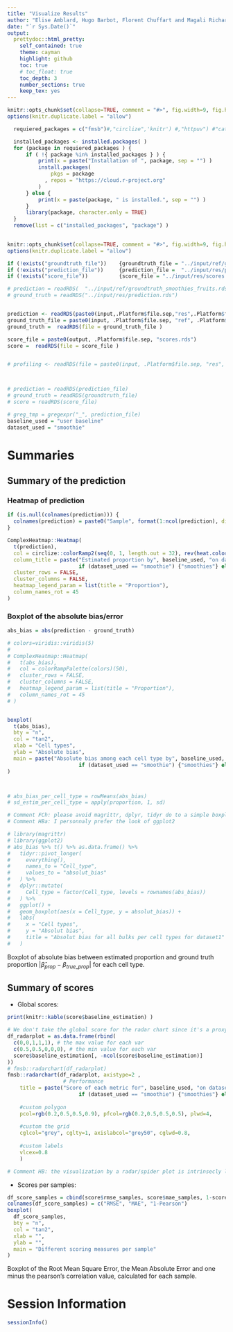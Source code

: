 ```yaml
---
title: "Visualize Results"
author: "Elise Amblard, Hugo Barbot, Florent Chuffart and Magali Richard"
date: "`r Sys.Date()`"
output: 
  prettydoc::html_pretty:
    self_contained: true
    theme: cayman
    highlight: github
    toc: true
    # toc_float: true
    toc_depth: 3
    number_sections: true
    keep_tex: yes
---
```



```r
knitr::opts_chunk$set(collapse=TRUE, comment = "#>", fig.width=9, fig.height=6, eval=TRUE, echo=FALSE, results="hide")
options(knitr.duplicate.label = "allow")

  requiered_packages = c("fmsb")#,"circlize",'knitr') #,"httpuv") #"catools") 

  installed_packages <- installed.packages( )
  for (package in requiered_packages ) {
      if ( !{ package %in% installed_packages } ) {
          print(x = paste("Installation of ", package, sep = "") )
          install.packages(
              pkgs = package
            , repos = "https://cloud.r-project.org"
          )
      } else {
          print(x = paste(package, " is installed.", sep = "") )
      }
      library(package, character.only = TRUE)
  }
  remove(list = c("installed_packages", "package") )
  

knitr::opts_chunk$set(collapse=TRUE, comment = "#>", fig.width=9, fig.height=6, eval=TRUE, echo=FALSE)#, results="hide")
options(knitr.duplicate.label = "allow")
```

```r

if (!exists("groundtruth_file"))    {groundtruth_file = "../input/ref/groundtruth_smoothies_fruits.rds"} 
if (!exists("prediction_file"))     {prediction_file =  "../input/res/prediction.rds"       }  
if (!exists("score_file"))          {score_file = "../input/res/scores.rds"       }    

```

```r

# prediction = readRDS(  "../input/ref/groundtruth_smoothies_fruits.rds")
# ground_truth = readRDS("../input/res/prediction.rds")


prediction <- readRDS(paste0(input,.Platform$file.sep,"res",.Platform$file.sep,"prediction.rds"))
ground_truth_file = paste0(input, .Platform$file.sep, "ref", .Platform$file.sep, "groundtruth_smoothies_fruits.rds")
ground_truth =  readRDS(file = ground_truth_file )

score_file = paste0(output, .Platform$file.sep, "scores.rds")
score =  readRDS(file = score_file )


# profiling <- readRDS(file = paste0(input, .Platform$file.sep, "res", .Platform$file.sep, "Rprof.rds") )



# prediction = readRDS(prediction_file)
# ground_truth = readRDS(groundtruth_file)
# score = readRDS(score_file)

# greg_tmp = gregexpr("_", prediction_file)
baseline_used = "user baseline"
dataset_used = "smoothie"
```

# Summaries 
## Summary of the prediction

### Heatmap of prediction

```r
if (is.null(colnames(prediction))) {
  colnames(prediction) = paste0("Sample", format(1:ncol(prediction), digits = ceiling(log10(ncol(prediction)))) )
}

ComplexHeatmap::Heatmap(
  t(prediction),
  col = circlize::colorRamp2(seq(0, 1, length.out = 32), rev(heat.colors(32))),
  column_title = paste("Estimated proportion by", baseline_used, "on dataset", 
                       if (dataset_used == "smoothie") {"smoothies"} else {which(dataset_used == datasets)}),
  cluster_rows = FALSE,
  cluster_columns = FALSE,
  heatmap_legend_param = list(title = "Proportion"),
  column_names_rot = 45
)
```


### Boxplot of the absolute bias/error

```r

abs_bias = abs(prediction - ground_truth)

# colors=viridis::viridis(5)
# 
# ComplexHeatmap::Heatmap(
#   t(abs_bias),
#   col = colorRampPalette(colors)(50),
#   cluster_rows = FALSE,
#   cluster_columns = FALSE,
#   heatmap_legend_param = list(title = "Proportion"),
#   column_names_rot = 45
# )


boxplot(
  t(abs_bias),
  bty = "n",
  col = "tan2",
  xlab = "Cell types",
  ylab = "Absolute bias",
  main = paste("Absolute bias among each cell type by", baseline_used, "on dataset", 
                       if (dataset_used == "smoothie") {"smoothies"} else {which(dataset_used == datasets)})
)



# abs_bias_per_cell_type = rowMeans(abs_bias)
# sd_estim_per_cell_type = apply(proportion, 1, sd)

# Comment FCh: please avoid magrittr, dplyr, tidyr do to a simple boxplot.
# Comment HBa: I personnaly prefer the look of ggplot2

# library(magrittr)
# library(ggplot2)
# abs_bias %>% t() %>% as.data.frame() %>% 
#   tidyr::pivot_longer(
#     everything(),
#     names_to = "Cell_type",
#     values_to = "absolut_bias"
#   ) %>% 
#   dplyr::mutate(
#     Cell_type = factor(Cell_type, levels = rownames(abs_bias))
#   ) %>% 
#   ggplot() +
#   geom_boxplot(aes(x = Cell_type, y = absolut_bias)) +
#   labs(
#     x = "Cell types",
#     y = "Absolut bias",
#     title = "Absolut bias for all bulks per cell types for dataset1"
#   )


```

Boxplot of absolute bias between estimated proportion and ground truth proportion $|\hat{\beta}_{prop} - \beta_{true\_prop}|$ for each cell type. 

## Summary of scores


- Global scores:

```r
print(knitr::kable(score$baseline_estimation) )
```


```r



# We don't take the global score for the radar chart since it's a proxy of the area
df_radarplot = as.data.frame(rbind(
  c(0,0,1,1,1), # the max value for each var
  c(0.5,0.5,0,0,0), # the min value for each var
  score$baseline_estimation[, -ncol(score$baseline_estimation)]
))
# fmsb::radarchart(df_radarplot)
fmsb::radarchart(df_radarplot, axistype=2 , 
                  # Performance
    title = paste("Score of each metric for", baseline_used, "on dataset", 
                       if (dataset_used == "smoothie") {"smoothies"} else {which(dataset_used == datasets)}),
 
    #custom polygon
    pcol=rgb(0.2,0.5,0.5,0.9), pfcol=rgb(0.2,0.5,0.5,0.5), plwd=4,
 
    #custom the grid
    cglcol="grey", cglty=1, axislabcol="grey50", cglwd=0.8,
 
    #custom labels
    vlcex=0.8
    )

# Comment HB: the visualization by a radar/spider plot is intrinsecly linked to the aggregate score for defining the scope (min and max) for each variable.
```


- Scores per samples:
```r

df_score_samples = cbind(score$rmse_samples, score$mae_samples, 1-score$pearson_samples)
colnames(df_score_samples) = c("RMSE", "MAE", "1-Pearson")
boxplot(
  df_score_samples,
  bty = "n",
  col = "tan2",
  xlab = "",
  ylab = "",
  main = "Different scoring measures per sample"
)
```

Boxplot of the Root Mean Square Error, the Mean Absolute Error and one minus the pearson's correlation value, calculated for each sample. 



# Session Information

```r
sessionInfo()
```


